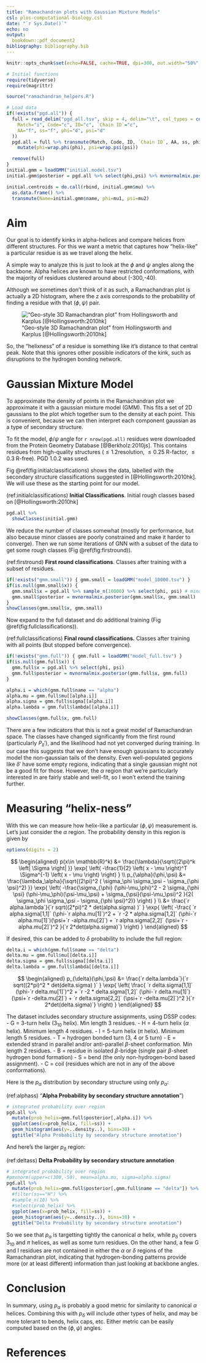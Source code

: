 ```yaml
---
title: "Ramachandran plots with Gaussian Mixture Models"
csl: plos-computational-biology.csl
date: "`r Sys.Date()`"
echo: no
output:
  bookdown::pdf_document2
bibliography: bibliography.bib
---
```

```r
knitr::opts_chunk$set(echo=FALSE, cache=TRUE, dpi=300, out.width="50%", fig.align = 'center')

# Initial functions
require(tidyverse)
require(magrittr)

source("ramachandran_helpers.R")
```
```r
# Load data
if(!exists("pgd.all")) {
  full = read_delim("pgd_all.tsv", skip = 4, delim="\t", col_types = cols_only(
    Match="i", Code="c", ID="c", `Chain ID`="c",
    AA="f", ss="f", phi="d", psi="d"
  ))
  pgd.all = full %>% transmute(Match, Code, ID, `Chain ID`, AA, ss, phi, psi) %>%
    mutate(phi=wrap.phi(phi), psi=wrap.psi(psi))

  remove(full)
}
initial.gmm = loadGMM("initial.model.tsv")
initial.gmm$posterior = pgd.all %>% select(phi,psi) %>% mvnormalmix.posterior(initial.gmm)

initial.centroids = do.call(rbind, initial.gmm$mu) %>%
  as.data.frame() %>%
  transmute(Name=initial.gmm$name, phi=mu1, psi=mu2)
```

# Aim

Our goal is to identify kinks in alpha-helices and compare helices from different structures. For this we want a metric that captures how "helix-like" a particular residue is as we travel along the helix.

A simple way to analyze this is just to look at the $\phi$ and $\psi$ angles along the backbone. Alpha helices are known to have restricted conformations, with the majority of residues clustered around about (-300,-40).

Although we sometimes don't think of it as such, a Ramachandran plot is actually a 2D histogram, where the z axis corresponds to the probability of finding a residue with that $(\phi,\psi)$ pair.

!["Geo-style 3D Ramachandran plot" from Hollingsworth and Karplus [@Hollingsworth:2010hk]](hollingsworth_fig6c.png)

So, the "helixness" of a residue is something like it's distance to that central peak. Note that this ignores other possible indicators of the kink, such as disruptions to the hydrogen bonding network.


# Gaussian Mixture Model

To approximate the density of points in the Ramachandran plot we approximate it with a gaussian mixture model (GMM). This fits a set of 2D gaussians to the plot which together sum to the density at each point. This is convenient, because we can then interpret each component gaussian as a type of secondary structure.

To fit the model, $\phi/\psi$ angle for `r nrow(pgd.all)` residues were downloaded from the Protein Geometry Database [@Berkholz:2010js]. This contains residues from high-quality structures ($\leq 1.2$\AA resolution, $\leq 0.25$ R-factor, $\leq 0.3$ R-free). PGD 1.0.2 was used.

Fig \@ref(fig:initialclassifications) shows the data, labelled with the secondary structure classifications suggested in [@Hollingsworth:2010hk]. We will use these as the starting point for our model.

(ref:initialclassifications) **Initial Classifications**. Initial rough classes based on [@Hollingsworth:2010hk]

```r

pgd.all %>%
  showClasses(initial.gmm)
```

We reduce the number of classes somewhat (mostly for performance, but also because minor classes are poorly constrained and make it harder to converge). Then we run some iterations of GNN with a subset of the data to get some rough classes (Fig \@ref(fig:firstround)).

(ref:firstround) **First round classifications**. Classes after training with a subset of residues.

```r
if(!exists("gmm.small")) { gmm.small = loadGMM("model_10000.tsv") }
if(is.null(gmm.small$x)) {
  gmm.small$x = pgd.all %>% sample_n(10000) %>% select(phi, psi) # minor fib: different sample
  gmm.small$posterior = mvnormalmix.posterior(gmm.small$x, gmm.small)
}
showClasses(gmm.small$x, gmm.small)
```

Now expand to the full dataset and do additional training (Fig \@ref(fig:fullclassifications)).

(ref:fullclassifications) **Final round classifications.** Classes after training with all points (but stopped before convergence).

```r
if(!exists("gmm.full")) { gmm.full = loadGMM("model_full.tsv") }
if(is.null(gmm.full$x)) {
  gmm.full$x = pgd.all %>% select(phi, psi)
  gmm.full$posterior = mvnormalmix.posterior(gmm.full$x, gmm.full)
}

alpha.i = which(gmm.full$name == "alpha")
alpha.mu = gmm.full$mu[[alpha.i]]
alpha.sigma = gmm.full$sigma[[alpha.i]]
alpha.lambda = gmm.full$lambda[[alpha.i]]

showClasses(gmm.full$x, gmm.full)
```

There are a few indicators that this is not a great model of Ramachandran space. The classes have changed significantly from the first round (particularly $P_{II}'$), and the likelihood had not yet converged during training. In our case this suggests that we don't have enough gaussians to accurately model the non-gaussian tails of the density. Even well-populated gegions like $\delta'$ have some empty regions, indicating that a single gaussian might not be a good fit for those. However, the $\alpha$ region that we're particularly interested in are fairly stable and well-fit, so I won't extend the training further.

# Measuring "helix-ness"

With this we can measure how helix-like a particular $(\phi,\psi)$ measurement is. Let's just consider the $\alpha$ region. The probability density in this region is given by

```r
options(digits = 2)
```


$$
\begin{aligned}
p(x\in \mathbb{R}^k) &=  \frac{\lambda}{\sqrt{(2\pi)^k \left| \Sigma \right| }}
  \exp{ \left( -\frac{1}{2} \left( x - \mu \right)^T \Sigma^{-1} \left( x - \mu \right)
  \right)
  } \\
p_{\alpha}(\phi,\psi) &= \frac{\lambda_\alpha}{\sqrt{(2\pi)^2 ( \sigma_\phi \sigma_\psi - \sigma_{\phi \psi}^2) }}
  \exp{  \left( -\frac{\sigma_{\phi} (\phi-\mu_\phi)^2
      - 2 \sigma_{\phi \psi} (\phi-\mu_\phi)(\psi-\mu_\psi)
      + \sigma_{\psi}(\psi-\mu_\psi)^2
    }{2( \sigma_\phi \sigma_\psi - \sigma_{\phi \psi}^2)}
  \right)
  } \\
  &= \frac{`r alpha.lambda`}{`r sqrt((2*pi)^2 * det(alpha.sigma) )` }
  \exp{ \left( -\frac{ `r alpha.sigma[1,1]` (\phi-`r alpha.mu[1]`)^2
      + `r -2 * alpha.sigma[1,2]` (\phi-`r alpha.mu[1]`)(\psi+`r -alpha.mu[2]`)
      + `r alpha.sigma[2,2]` (\psi+`r -alpha.mu[2]`)^2
    }{`r 2*det(alpha.sigma)`}
  \right)
  }
\end{aligned}
$$

If desired, this can be added to $\delta$ probability to include the full region:

```r
delta.i = which(gmm.full$name == "delta")
delta.mu = gmm.full$mu[[delta.i]]
delta.sigma = gmm.full$sigma[[delta.i]]
delta.lambda = gmm.full$lambda[[delta.i]]
```

$$
\begin{aligned}
p_{\delta}(\phi,\psi)
  &= \frac{`r delta.lambda`}{`r sqrt((2*pi)^2 * det(delta.sigma) )` }
  \exp{ \left( \frac{ `r delta.sigma[1,1]` (\phi-`r delta.mu[1]`)^2
      + `r -2 * delta.sigma[1,2]` (\phi-`r delta.mu[1]`)(\psi+`r -delta.mu[2]`)
      + `r delta.sigma[2,2]` (\psi+`r -delta.mu[2]`)^2
    }{`r 2*det(delta.sigma)`}
  \right)
  }
\end{aligned}
$$


The dataset includes secondary structure assignments, using DSSP codes:
- G = 3-turn helix ($3_{10}$ helix). Min length 3 residues.
- H = 4-turn helix ($\alpha$ helix). Minimum length 4 residues.
- I = 5-turn helix ($\pi$ helix). Minimum length 5 residues.
- T = hydrogen bonded turn (3, 4 or 5 turn)
- E = extended strand in parallel and/or anti-parallel $\beta$-sheet conformation. Min length 2 residues.
- B = residue in isolated $\beta$-bridge (single pair $\beta$-sheet hydrogen bond formation)
- S = bend (the only non-hydrogen-bond based assignment).
- C = coil (residues which are not in any of the above conformations).

Here is the $p_\alpha$ distribution by secondary structure using only $p_\alpha$:

(ref:alphass) "**Alpha Probability by secondary structure annotation**")

```r
# integrated probability over region
pgd.all %>%
  mutate(prob_helix=gmm.full$posterior[,alpha.i]) %>%
  ggplot(aes(x=prob_helix, fill=ss)) +
  geom_histogram(aes(y=..density..), bins=30) +
  ggtitle("Alpha Probability by secondary structure annotation")
```

And here's the larger $p_\delta$ region:

(ref:deltass) **Delta Probability by secondary structure annotation**

```r
# integrated probability over region
#pmvnorm(upper=c(300,-50), mean=alpha.mu, sigma=alpha.sigma)
pgd.all %>%
  mutate(prob_helix=gmm.full$posterior[,gmm.full$name == "delta"]) %>%
  #filter(ss=="H") %>%
  #sample_n(10) %>%
  #select(prob_helix) %>%
  ggplot(aes(x=prob_helix, fill=ss)) +
  geom_histogram(aes(y=..density..), bins=30) +
  ggtitle("Delta Probability by secondary structure annotation")
```

So we see that $p_\alpha$ is targetting tightly the canonical $\alpha$ helix, while $p_\delta$ covers $3_{10}$ and $\pi$ helices, as well as some turn residues. On the other hand, a few G and I residues are not contained in either the $\alpha$ or $\delta$ regions of the Ramachandran plot, indicating that hydrogen-bonding patterns provide more (or at least different) information than just looking at backbone angles.

# Conclusion

In summary, using $p_\alpha$ is probably a good metric for similarity to canonical $\alpha$ helices. Combining this with $p_\delta$ will include other types of helix, and may be more tolerant to bends, helix caps, etc. Either metric can be easily computed based on the $(\phi,\psi)$ angles.


# References

